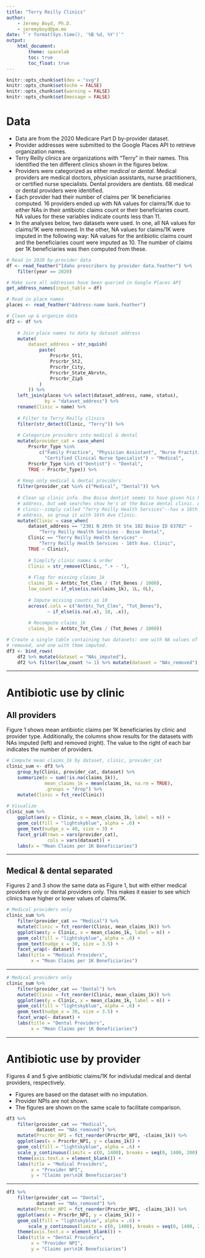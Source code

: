 ```yaml
---
title: "Terry Reilly Clinics"
author:
    - Jeremy Boyd, Ph.D.
    - jeremyboyd@pm.me
date: "`r format(Sys.time(), '%B %d, %Y')`"
output:
    html_document:
        theme: spacelab
        toc: true
        toc_float: true
---
```


```r

knitr::opts_chunk$set(dev = "svg")
knitr::opts_chunk$set(echo = FALSE)
knitr::opts_chunk$set(warning = FALSE)
knitr::opts_chunk$set(message = FALSE)

```

# Data

- Data are from the 2020 Medicare Part D by-provider dataset.
- Provider addresses were submitted to the Google Places API to retrieve organization names.
- Terry Reilly clinics are organizations with "Terry" in their names. This identified the ten different clinics shown in the figures below.
- Providers were categorized as either *medical* or *dental*. Medical providers are medical doctors, physician assistants, nurse practitioners, or certified nurse specialists. Dental providers are dentists. 68 medical or dental providers were identified.
- Each provider had their number of claims per 1K beneficiaries computed. 16 providers ended up with NA values for claims/1K due to either NAs in their antibiotic claims count or their beneficiaries count. NA values for these variables indicate counts less than 11.
- In the analyses below, two datasets were used. In one, all NA values for claims/1K were removed. In the other, NA values for claims/1K were imputed in the following way: NA values for the antibiotic claims count and the beneficiaries count were imputed as 10. The number of claims per 1K beneficiaries was then computed from these.

```r

# Read in 2020 by-provider data
df <- read_feather("Idaho prescribers by provider data.feather") %>%
    filter(year == 2020)

# Make sure all addresses have been queried in Google Places API
get_address_names(input_table = df)

# Read in place names
places <- read_feather("Address-name bank.feather")

# Clean up & organize data
df2 <- df %>%
    
    # Join place names to data by dataset address
    mutate(
        dataset_address = str_squish(
            paste(
                Prscrbr_St1,
                Prscrbr_St2,
                Prscrbr_City,
                Prscrbr_State_Abrvtn,
                Prscrbr_Zip5
            )
        )) %>%
    left_join(places %>% select(dataset_address, name, status),
              by = "dataset_address") %>%
    rename(Clinic = name) %>%
    
    # Filter to Terry Reilly clinics
    filter(str_detect(Clinic, "Terry")) %>%
    
    # Categorize providers into medical & dental
    mutate(provider_cat = case_when(
        Prscrbr_Type %in%
            c("Family Practice", "Physician Assistant", "Nurse Practitioner",
              "Certified Clinical Nurse Specialist") ~ "Medical",
        Prscrbr_Type %in% c("Dentist") ~ "Dental",
        TRUE ~ Prscrbr_Type)) %>%
    
    # Keep only medical & dental providers
    filter(provider_cat %in% c("Medical", "Dental")) %>%
        
    # Clean up clinic info. One Boise dentist seems to have given his home
    # address, but web searches show he's at the Boise dental clinic. Another
    # clinic--simply called "Terry Reilly Health Services"--has a 16th Ave Nampa
    # address, so group it with 16th Ave Clinic.
    mutate(Clinic = case_when(
        dataset_address == "2301 N 26th St Ste 102 Boise ID 83702" ~
            "Terry Reilly Health Services - Boise Dental",
        Clinic == "Terry Reilly Health Services" ~
            "Terry Reilly Health Services - 16th Ave. Clinic",
        TRUE ~ Clinic),
        
        # Simplify clinic names & order
        Clinic = str_remove(Clinic, ".+ - "),
        
        # Flag for missing claims_1k
        claims_1k = Antbtc_Tot_Clms / (Tot_Benes / 1000),
        low_count = if_else(is.na(claims_1k), 1L, 0L),
          
        # Impute missing counts as 10
        across(.cols = c("Antbtc_Tot_Clms", "Tot_Benes"),
               ~ if_else(is.na(.x), 10, .x)),
        
        # Recompute claims_1k
        claims_1k = Antbtc_Tot_Clms / (Tot_Benes / 1000))

# Create a single table containing two datasets: one with NA values of claims_1k
# removed, and one with them imputed.
df3 <- bind_rows(
    df2 %>% mutate(dataset = "NAs_imputed"),
    df2 %>% filter(low_count != 1) %>% mutate(dataset = "NAs_removed"))

```

***

# Antibiotic use by clinic

## All providers

Figure 1 shows mean antibiotic claims per 1K beneficiaries by clinic and provider type. Additionally, the columns show results for the datasets with NAs imputed (left) and removed (right). The value to the right of each bar indicates the number of providers.

```r

# Compute mean claims_1k by dataset, clinic, provider_cat
clinic_sum <- df3 %>%
    group_by(Clinic, provider_cat, dataset) %>%
    summarize(n = sum(!is.na(claims_1k)),
              mean_claims_1k = mean(claims_1k, na.rm = TRUE),
              .groups = "drop") %>%
    mutate(Clinic = fct_rev(Clinic))
        
# Visualize
clinic_sum %>%
    ggplot(aes(y = Clinic, x = mean_claims_1k, label = n)) +
    geom_col(fill = "lightskyblue", alpha = .6) +
    geom_text(nudge_x = 40, size = 3) +
    facet_grid(rows = vars(provider_cat),
               cols = vars(dataset)) +
    labs(x = "Mean Claims per 1K Beneficiaries")

```

***

## Medical & dental separated

Figures 2 and 3 show the same data as Figure 1, but with either medical providers only or dental providers only. This makes it easier to see which clinics have higher or lower values of claims/1K.

```r

# Medical providers only
clinic_sum %>%
    filter(provider_cat == "Medical") %>%
    mutate(Clinic = fct_reorder(Clinic, mean_claims_1k)) %>%
    ggplot(aes(y = Clinic, x = mean_claims_1k, label = n)) +
    geom_col(fill = "lightskyblue", alpha = .6) +
    geom_text(nudge_x = 30, size = 3.5) +
    facet_wrap(~ dataset) +
    labs(title = "Medical Providers",
         x = "Mean Claims per 1K Beneficiaries")

```

***

```r

# Medical providers only
clinic_sum %>%
    filter(provider_cat == "Dental") %>%
    mutate(Clinic = fct_reorder(Clinic, mean_claims_1k)) %>%
    ggplot(aes(y = Clinic, x = mean_claims_1k, label = n)) +
    geom_col(fill = "lightskyblue", alpha = .6) +
    geom_text(nudge_x = 30, size = 3.5) +
    facet_wrap(~ dataset) +
    labs(title = "Dental Providers",
         x = "Mean Claims per 1K Beneficiaries")

```

***

# Antibiotic use by provider

Figures 4 and 5 give antibiotic claims/1K for indiviudal medical and dental providers, respectively.

- Figures are based on the dataset with no imputation.
- Provider NPIs are not shown.
- The figures are shown on the same scale to facilitate comparison.

```r

df3 %>%
    filter(provider_cat == "Medical",
           dataset == "NAs_removed") %>%
    mutate(Prscrbr_NPI = fct_reorder(Prscrbr_NPI, -claims_1k)) %>%
    ggplot(aes(x = Prscrbr_NPI, y = claims_1k)) +
    geom_col(fill = "lightskyblue", alpha = .6) +
    scale_y_continuous(limits = c(0, 1400), breaks = seq(0, 1400, 200)) +
    theme(axis.text.x = element_blank()) +
    labs(title = "Medical Providers",
         x = "Provider NPI",
         y = "Claims per\n1K Beneficiaries")

```

***

```r
df3 %>%
    filter(provider_cat == "Dental",
           dataset == "NAs_removed") %>%
    mutate(Prscrbr_NPI = fct_reorder(Prscrbr_NPI, -claims_1k)) %>%
    ggplot(aes(x = Prscrbr_NPI, y = claims_1k)) +
    geom_col(fill = "lightskyblue", alpha = .6) +
        scale_y_continuous(limits = c(0, 1400), breaks = seq(0, 1400, 200)) +
    theme(axis.text.x = element_blank()) +
    labs(title = "Dental Providers",
         x = "Provider NPI",
         y = "Claims per\n1K Beneficiaries")

```
